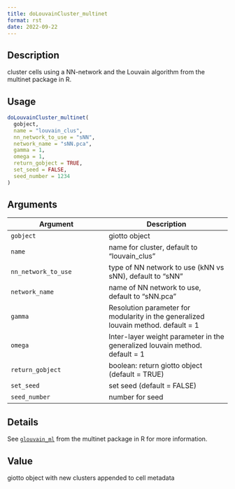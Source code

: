 ```yaml
--- 
title: doLouvainCluster_multinet 
format: rst 
date: 2022-09-22 
--- 
```


## Description

cluster cells using a NN-network and the Louvain algorithm from the multinet package in R.


## Usage

```r
doLouvainCluster_multinet(
  gobject,
  name = "louvain_clus",
  nn_network_to_use = "sNN",
  network_name = "sNN.pca",
  gamma = 1,
  omega = 1,
  return_gobject = TRUE,
  set_seed = FALSE,
  seed_number = 1234
)
```


## Arguments

Argument      |Description
------------- |----------------
`gobject`     |     giotto object
`name`     |     name for cluster, default to "louvain_clus"
`nn_network_to_use`     |     type of NN network to use (kNN vs sNN), default to "sNN"
`network_name`     |     name of NN network to use, default to "sNN.pca"
`gamma`     |     Resolution parameter for modularity in the generalized louvain method. default  = 1
`omega`     |     Inter-layer weight parameter in the generalized louvain method. default = 1
`return_gobject`     |     boolean: return giotto object (default = TRUE)
`set_seed`     |     set seed (default = FALSE)
`seed_number`     |     number for seed


## Details

See [`glouvain_ml`](#glouvainml) from the multinet package in R for
 more information.


## Value

giotto object with new clusters appended to cell metadata


